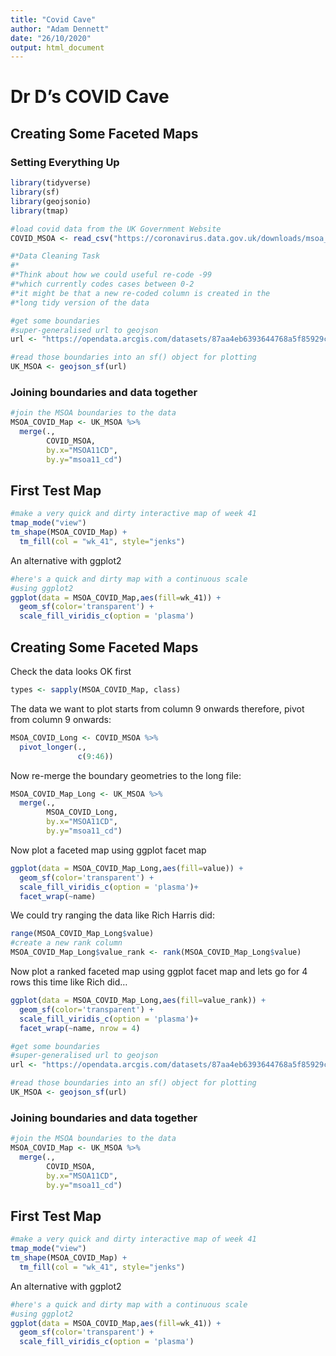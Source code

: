 ```yaml
---
title: "Covid Cave"
author: "Adam Dennett"
date: "26/10/2020"
output: html_document
---
```


# Dr D's COVID Cave

## Creating Some Faceted Maps

### Setting Everything Up

```r
library(tidyverse)
library(sf)
library(geojsonio)
library(tmap)
```


```r

#load covid data from the UK Government Website
COVID_MSOA <- read_csv("https://coronavirus.data.gov.uk/downloads/msoa_data/MSOAs_latest.csv")

#*Data Cleaning Task
#*
#*Think about how we could useful re-code -99 
#*which currently codes cases between 0-2
#*it might be that a new re-coded column is created in the
#*long tidy version of the data

#get some boundaries
#super-generalised url to geojson
url <- "https://opendata.arcgis.com/datasets/87aa4eb6393644768a5f85929cc704c2_0.geojson"

#read those boundaries into an sf() object for plotting
UK_MSOA <- geojson_sf(url)
```

### Joining boundaries and data together

```r
#join the MSOA boundaries to the data
MSOA_COVID_Map <- UK_MSOA %>% 
  merge(.,
        COVID_MSOA,
        by.x="MSOA11CD",
        by.y="msoa11_cd")

```

## First Test Map

```r
#make a very quick and dirty interactive map of week 41
tmap_mode("view")
tm_shape(MSOA_COVID_Map) +
  tm_fill(col = "wk_41", style="jenks")
```

An alternative with ggplot2

```r
#here's a quick and dirty map with a continuous scale
#using ggplot2
ggplot(data = MSOA_COVID_Map,aes(fill=wk_41)) +
  geom_sf(color='transparent') +
  scale_fill_viridis_c(option = 'plasma')
```

## Creating Some Faceted Maps

Check the data looks OK first

```r
types <- sapply(MSOA_COVID_Map, class)
```

The data we want to plot starts from column 9 onwards therefore, pivot from column 9 onwards:

```r
MSOA_COVID_Long <- COVID_MSOA %>% 
  pivot_longer(.,
               c(9:46))
```

Now re-merge the boundary geometries to the long file:

```r
MSOA_COVID_Map_Long <- UK_MSOA %>% 
  merge(.,
        MSOA_COVID_Long,
        by.x="MSOA11CD",
        by.y="msoa11_cd")
```

Now plot a faceted map using ggplot facet map

```r
ggplot(data = MSOA_COVID_Map_Long,aes(fill=value)) +
  geom_sf(color='transparent') +
  scale_fill_viridis_c(option = 'plasma')+
  facet_wrap(~name)
```

We could try ranging the data like Rich Harris did:

```r
range(MSOA_COVID_Map_Long$value)
#create a new rank column
MSOA_COVID_Map_Long$value_rank <- rank(MSOA_COVID_Map_Long$value)
```

Now plot a ranked faceted map using ggplot facet map and lets go for 4 rows this time like Rich did...

```r
ggplot(data = MSOA_COVID_Map_Long,aes(fill=value_rank)) +
  geom_sf(color='transparent') +
  scale_fill_viridis_c(option = 'plasma')+
  facet_wrap(~name, nrow = 4)

#get some boundaries
#super-generalised url to geojson
url <- "https://opendata.arcgis.com/datasets/87aa4eb6393644768a5f85929cc704c2_0.geojson"

#read those boundaries into an sf() object for plotting
UK_MSOA <- geojson_sf(url)
```

### Joining boundaries and data together

```r
#join the MSOA boundaries to the data
MSOA_COVID_Map <- UK_MSOA %>% 
  merge(.,
        COVID_MSOA,
        by.x="MSOA11CD",
        by.y="msoa11_cd")

```

## First Test Map

```r
#make a very quick and dirty interactive map of week 41
tmap_mode("view")
tm_shape(MSOA_COVID_Map) +
  tm_fill(col = "wk_41", style="jenks")
```

An alternative with ggplot2

```r
#here's a quick and dirty map with a continuous scale
#using ggplot2
ggplot(data = MSOA_COVID_Map,aes(fill=wk_41)) +
  geom_sf(color='transparent') +
  scale_fill_viridis_c(option = 'plasma')
```
